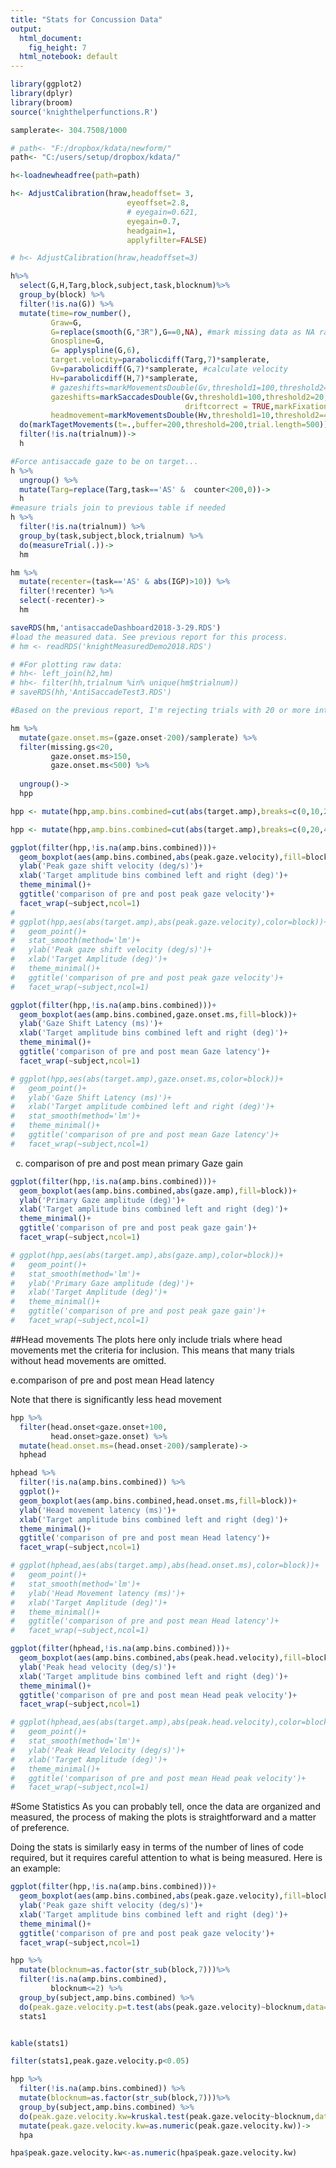 ```yaml
---
title: "Stats for Concussion Data"
output:
  html_document: 
    fig_height: 7
  html_notebook: default
---
```



```r
library(ggplot2)
library(dplyr)
library(broom)
source('knighthelperfunctions.R')

samplerate<- 304.7508/1000

# path<- "F:/dropbox/kdata/newform/"
path<- "C:/users/setup/dropbox/kdata/"

h<-loadnewheadfree(path=path)

h<- AdjustCalibration(hraw,headoffset= 3,
                          eyeoffset=2.8,
                          # eyegain=0.621,
                          eyegain=0.7,
                          headgain=1,
                          applyfilter=FALSE)

# h<- AdjustCalibration(hraw,headoffset=3)

h%>%
  select(G,H,Targ,block,subject,task,blocknum)%>%
  group_by(block) %>%
  filter(!is.na(G)) %>%
  mutate(time=row_number(),
         Graw=G,
         G=replace(smooth(G,"3R"),G==0,NA), #mark missing data as NA rather than 0
         Gnospline=G,
         G= applyspline(G,6),
         target.velocity=parabolicdiff(Targ,7)*samplerate,
         Gv=parabolicdiff(G,7)*samplerate, #calculate velocity
         Hv=parabolicdiff(H,7)*samplerate,
         # gazeshifts=markMovementsDouble(Gv,threshold1=100,threshold2=10),
         gazeshifts=markSaccadesDouble(Gv,threshold1=100,threshold2=20,
                                       driftcorrect = TRUE,markFixations = FALSE),
         headmovement=markMovementsDouble(Hv,threshold1=10,threshold2=4)) %>%
  do(markTagetMovements(t=.,buffer=200,threshold=200,trial.length=500))%>%
  filter(!is.na(trialnum))->
  h

#Force antisaccade gaze to be on target...
h %>%
  ungroup() %>%
  mutate(Targ=replace(Targ,task=='AS' &  counter<200,0))->
  h
#measure trials join to previous table if needed
h %>%
  filter(!is.na(trialnum)) %>%
  group_by(task,subject,block,trialnum) %>%
  do(measureTrial(.))->
  hm

hm %>%
  mutate(recenter=(task=='AS' & abs(IGP)>10)) %>%
  filter(!recenter) %>%
  select(-recenter)->
  hm

saveRDS(hm,'antisaccadeDashboard2018-3-29.RDS')
#load the measured data. See previous report for this process. 
# hm <- readRDS('knightMeasuredDemo2018.RDS')

# #For plotting raw data:
# hh<- left_join(h2,hm)
# hh<- filter(hh,trialnum %in% unique(hm$trialnum))
# saveRDS(hh,'AntiSaccadeTest3.RDS')
```


```r
#Based on the previous report, I'm rejecting trials with 20 or more interpolated data points during the detected primary gaze shift, and trials where the latency is too short or too long. These ranges can be adjusted if future investigation warrants. 

hm %>%
  mutate(gaze.onset.ms=(gaze.onset-200)/samplerate) %>%
  filter(missing.gs<20,
         gaze.onset.ms>150,
         gaze.onset.ms<500) %>%
  
  ungroup()->
  hpp

hpp <- mutate(hpp,amp.bins.combined=cut(abs(target.amp),breaks=c(0,10,20,30,40,50,60,70,80)))

hpp <- mutate(hpp,amp.bins.combined=cut(abs(target.amp),breaks=c(0,20,40,60,80)))
```

```r
ggplot(filter(hpp,!is.na(amp.bins.combined)))+
  geom_boxplot(aes(amp.bins.combined,abs(peak.gaze.velocity),fill=block))+
  ylab('Peak gaze shift velocity (deg/s)')+
  xlab('Target amplitude bins combined left and right (deg)')+
  theme_minimal()+
  ggtitle('comparison of pre and post peak gaze velocity')+
  facet_wrap(~subject,ncol=1)
# 
# ggplot(hpp,aes(abs(target.amp),abs(peak.gaze.velocity),color=block))+
#   geom_point()+
#   stat_smooth(method='lm')+
#   ylab('Peak gaze shift velocity (deg/s)')+
#   xlab('Target Amplitude (deg)')+
#   theme_minimal()+
#   ggtitle('comparison of pre and post peak gaze velocity')+
#   facet_wrap(~subject,ncol=1)
```

```r
ggplot(filter(hpp,!is.na(amp.bins.combined)))+
  geom_boxplot(aes(amp.bins.combined,gaze.onset.ms,fill=block))+
  ylab('Gaze Shift Latency (ms)')+
  xlab('Target amplitude bins combined left and right (deg)')+
  theme_minimal()+
  ggtitle('comparison of pre and post mean Gaze latency')+
  facet_wrap(~subject,ncol=1)

# ggplot(hpp,aes(abs(target.amp),gaze.onset.ms,color=block))+
#   geom_point()+
#   ylab('Gaze Shift Latency (ms)')+
#   xlab('Target amplitude combined left and right (deg)')+
#   stat_smooth(method='lm')+
#   theme_minimal()+
#   ggtitle('comparison of pre and post mean Gaze latency')+
#   facet_wrap(~subject,ncol=1)
```

c. comparison of pre and post mean primary Gaze gain

```r
ggplot(filter(hpp,!is.na(amp.bins.combined)))+
  geom_boxplot(aes(amp.bins.combined,abs(gaze.amp),fill=block))+
  ylab('Primary Gaze amplitude (deg)')+
  xlab('Target amplitude bins combined left and right (deg)')+
  theme_minimal()+
  ggtitle('comparison of pre and post peak gaze gain')+
  facet_wrap(~subject,ncol=1)

# ggplot(hpp,aes(abs(target.amp),abs(gaze.amp),color=block))+
#   geom_point()+
#   stat_smooth(method='lm')+
#   ylab('Primary Gaze amplitude (deg)')+
#   xlab('Target Amplitude (deg)')+
#   theme_minimal()+
#   ggtitle('comparison of pre and post peak gaze gain')+
#   facet_wrap(~subject,ncol=1)
```

##Head movements
The plots here only include trials where head movements met the criteria for inclusion. This means that many trials without head movements are omitted. 

e.comparison of pre and post mean Head latency

Note that there is significantly less head movement 

```r
hpp %>% 
  filter(head.onset<gaze.onset+100,
         head.onset>gaze.onset) %>%
  mutate(head.onset.ms=(head.onset-200)/samplerate)->
  hphead

hphead %>%
  filter(!is.na(amp.bins.combined)) %>%
  ggplot()+
  geom_boxplot(aes(amp.bins.combined,head.onset.ms,fill=block))+
  ylab('Head movement latency (ms)')+
  xlab('Target amplitude bins combined left and right (deg)')+
  theme_minimal()+
  ggtitle('comparison of pre and post mean Head latency')+
  facet_wrap(~subject,ncol=1)

# ggplot(hphead,aes(abs(target.amp),abs(head.onset.ms),color=block))+
#   geom_point()+
#   stat_smooth(method='lm')+
#   ylab('Head Movement latency (ms)')+
#   xlab('Target Amplitude (deg)')+
#   theme_minimal()+
#   ggtitle('comparison of pre and post mean Head latency')+
#   facet_wrap(~subject,ncol=1)
```

```r
ggplot(filter(hphead,!is.na(amp.bins.combined)))+
  geom_boxplot(aes(amp.bins.combined,abs(peak.head.velocity),fill=block))+
  ylab('Peak head velocity (deg/s)')+
  xlab('Target amplitude bins combined left and right (deg)')+
  theme_minimal()+
  ggtitle('comparison of pre and post mean Head peak velocity')+
  facet_wrap(~subject,ncol=1)

# ggplot(hphead,aes(abs(target.amp),abs(peak.head.velocity),color=block))+
#   geom_point()+
#   stat_smooth(method='lm')+
#   ylab('Peak Head Velocity (deg/s)')+
#   xlab('Target Amplitude (deg)')+
#   theme_minimal()+
#   ggtitle('comparison of pre and post mean Head peak velocity')+
#   facet_wrap(~subject,ncol=1)
```


#Some Statistics
As you can probably tell, once the data are organized and measured, the process of making the plots is straightforward and a matter of preference. 

Doing the stats is similarly easy in terms of the number of lines of code required, but it requires careful attention to what is being measured. Here is an example: 

```r
ggplot(filter(hpp,!is.na(amp.bins.combined)))+
  geom_boxplot(aes(amp.bins.combined,abs(peak.gaze.velocity),fill=block))+
  ylab('Peak gaze shift velocity (deg/s)')+
  xlab('Target amplitude bins combined left and right (deg)')+
  theme_minimal()+
  ggtitle('comparison of pre and post peak gaze velocity')+
  facet_wrap(~subject,ncol=1)

hpp %>%
  mutate(blocknum=as.factor(str_sub(block,7)))%>%
  filter(!is.na(amp.bins.combined),
         blocknum<=2) %>%  
  group_by(subject,amp.bins.combined) %>%
  do(peak.gaze.velocity.p=t.test(abs(peak.gaze.velocity)~blocknum,data=.)$p.value)->
  stats1


kable(stats1)

filter(stats1,peak.gaze.velocity.p<0.05)


```

```r
hpp %>%
  filter(!is.na(amp.bins.combined)) %>%
  mutate(blocknum=as.factor(str_sub(block,7)))%>%
  group_by(subject,amp.bins.combined) %>%
  do(peak.gaze.velocity.kw=kruskal.test(peak.gaze.velocity~blocknum,data=.)$p.value) %>%
  mutate(peak.gaze.velocity.kw=as.numeric(peak.gaze.velocity.kw))->
  hpa

hpa$peak.gaze.velocity.kw<-as.numeric(hpa$peak.gaze.velocity.kw)
```

